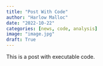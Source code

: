 ```yaml
---
title: "Post With Code"
author: "Harlow Malloc"
date: "2022-10-22"
categories: [news, code, analysis]
image: "image.jpg"
draft: True
---
```


This is a post with executable code.
